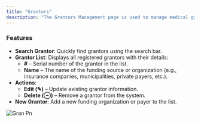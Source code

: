 ```yaml
---
title: "Grantors"
description: "The Grantors Management page is used to manage medical grantors—individuals or organizations that provide funding or resources for healthcare or medical research. The recipient of this support is called the grantee."
---
```


### Features

- **Search Grantor**: Quickly find grantors using the search bar.
- **Grantor List**: Displays all registered grantors with their details:
  - **#** – Serial number of the grantor in the list.
  - **Name** – The name of the funding source or organization (e.g., insurance companies, municipalities, private payers, etc.).
- **Actions**:
  - **Edit (✎)** – Update existing grantor information.
  - **Delete (⊖)** – Remove a grantor from the system.
- **New Grantor**: Add a new funding organization or payer to the list.

![Gran Pn](/images/gran.png)